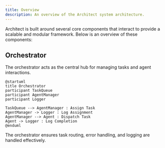 ```yaml
---
title: Overview
description: An overview of the Architect system architecture.
---
```


Architect is built around several core components that interact to provide a scalable and modular framework. Below is an overview of these components:

## Orchestrator

The orchestrator acts as the central hub for managing tasks and agent interactions.

```plantuml
@startuml
title Orchestrator
participant TaskQueue
participant AgentManager
participant Logger

TaskQueue --> AgentManager : Assign Task
AgentManager -> Logger : Log Assignment
AgentManager --> Agent : Dispatch Task
Agent -> Logger : Log Completion
@enduml
```

The orchestrator ensures task routing, error handling, and logging are handled effectively.
